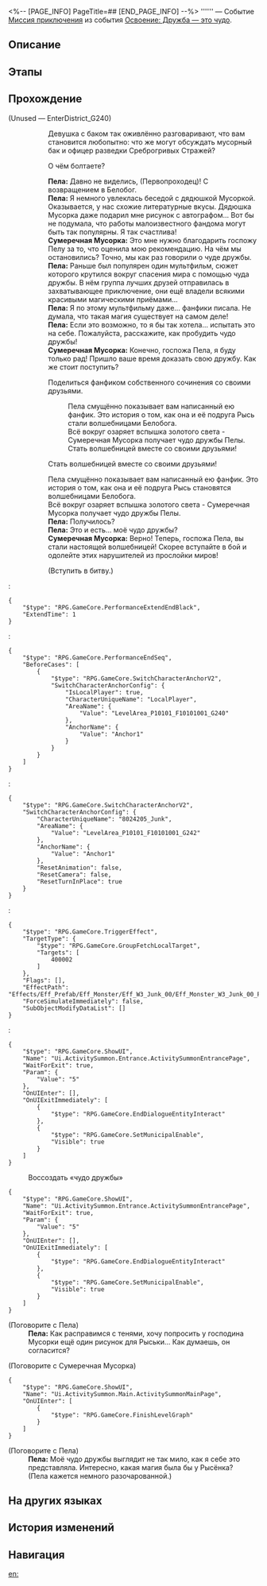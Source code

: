 <%-- [PAGE_INFO]
PageTitle=##
[END_PAGE_INFO] --%>
{{Дополнить|Диалоги.}}
{{Миссия Инфобокс
|id              = 8024205
|Название        = 
|Изображение     = Миссия .png
|Тип             = Миссия приключения
|Событие         = Освоение: Дружба - это чудо
|Глава           = 
|Условия         = Завершена [[Миссия приключения]] «[[Старые друзья, новые друзья?]]»
|Персонажи       = Пела; Первопроходец; Сумеречная Мусорка
|СтартЛокация    = [[Ярило-VI]] — [[Административный район]]
|Мир             = Ярило-VI
|Предыдущая      = Старые друзья, новые друзья?
|Следующая       = 
|Награды         = 
}}
'''''' — Событие [[Миссия приключения]] из события [[Освоение: Дружба — это чудо]].

==Описание==
{{Описание|<!--официальное описание из Перекрёстка судеб-->}}

==Этапы==


==Прохождение==
{{Дополнить}}


;(Unused &mdash; EnterDistrict_G240)
:{{tx}}
::Девушка с баком так оживлённо разговаривают, что вам становится любопытно: что же могут обсуждать мусорный бак и офицер разведки Среброгривых Стражей?
::{{Диалог|Стрелка}} О чём болтаете?
::'''Пела:''' Давно не виделись, (Первопроходец)! С возвращением в Белобог.
::'''Пела:''' Я немного увлеклась беседой с дядюшкой Мусоркой. Оказывается, у нас схожие литературные вкусы. Дядюшка Мусорка даже подарил мне рисунок с автографом... Вот бы не подумала, что работы малоизвестного фандома могут быть так популярны. Я так счастлива!
::'''Сумеречная Мусорка:''' Это мне нужно благодарить госпожу Пелу за то, что оценила мою рекомендацию. На чём мы остановились? Точно, мы как раз говорили о чуде дружбы.
::'''Пела:''' Раньше был популярен один мультфильм, сюжет которого крутился вокруг спасения мира с помощью чуда дружбы. В нём группа лучших друзей отправилась в захватывающее приключение, они ещё владели всякими красивыми магическими приёмами...
::'''Пела:''' Я по этому мультфильму даже... фанфики писала. Не думала, что такая магия существует на самом деле!
::'''Пела:''' Если это возможно, то я бы так хотела... испытать это на себе. Пожалуйста, расскажите, как пробудить чудо дружбы!
::'''Сумеречная Мусорка:''' Конечно, госпожа Пела, я буду только рад! Пришло ваше время доказать свою дружбу. Как же стоит поступить?
::{{Диалог|Стрелка}} Поделиться фанфиком собственного сочинения со своими друзьями.
:::Пела смущённо показывает вам написанный ею фанфик. Это история о том, как она и её подруга Рысь стали волшебницами Белобога.
:::Всё вокруг озаряет вспышка золотого света - Сумеречная Мусорка получает чудо дружбы Пелы.
:::Стать волшебницей вместе со своими друзьями!
::{{Диалог|Стрелка}} Стать волшебницей вместе со своими друзьями!
::Пела смущённо показывает вам написанный ею фанфик. Это история о том, как она и её подруга Рысь становятся волшебницами Белобога.
::Всё вокруг озаряет вспышка золотого света - Сумеречная Мусорка получает чудо дружбы Пелы.
::'''Пела:''' Получилось?
::'''Пела:''' Это и есть... моё чудо дружбы?
::'''Сумеречная Мусорка:''' Верно! Теперь, госпожа Пела, вы стали настоящей волшебницей! Скорее вступайте в бой и одолейте этих нарушителей из прослойки миров!
::{{Диалог|Стрелка}} (Вступить в битву.)
:<pre>{
	"$type": "RPG.GameCore.PerformanceExtendEndBlack",
	"ExtendTime": 1
}</pre>
:<pre>{
	"$type": "RPG.GameCore.PerformanceEndSeq",
	"BeforeCases": [
		{
			"$type": "RPG.GameCore.SwitchCharacterAnchorV2",
			"SwitchCharacterAnchorConfig": {
				"IsLocalPlayer": true,
				"CharacterUniqueName": "LocalPlayer",
				"AreaName": {
					"Value": "LevelArea_P10101_F10101001_G240"
				},
				"AnchorName": {
					"Value": "Anchor1"
				}
			}
		}
	]
}</pre>
:<pre>{
	"$type": "RPG.GameCore.SwitchCharacterAnchorV2",
	"SwitchCharacterAnchorConfig": {
		"CharacterUniqueName": "8024205_Junk",
		"AreaName": {
			"Value": "LevelArea_P10101_F10101001_G242"
		},
		"AnchorName": {
			"Value": "Anchor1"
		},
		"ResetAnimation": false,
		"ResetCamera": false,
		"ResetTurnInPlace": true
	}
}</pre>
:<pre>{
	"$type": "RPG.GameCore.TriggerEffect",
	"TargetType": {
		"$type": "RPG.GameCore.GroupFetchLocalTarget",
		"Targets": [
			400002
		]
	},
	"Flags": [],
	"EffectPath": "Effects/Eff_Prefab/Eff_Monster/Eff_W3_Junk_00/Eff_Monster_W3_Junk_00_Paster05.prefab",
	"ForceSimulateImmediately": false,
	"SubObjectModifyDataList": []
}</pre>
:<pre>{
	"$type": "RPG.GameCore.ShowUI",
	"Name": "Ui.ActivitySummon.Entrance.ActivitySummonEntrancePage",
	"WaitForExit": true,
	"Param": {
		"Value": "5"
	},
	"OnUIEnter": [],
	"OnUIExitImmediately": [
		{
			"$type": "RPG.GameCore.EndDialogueEntityInteract"
		},
		{
			"$type": "RPG.GameCore.SetMunicipalEnable",
			"Visible": true
		}
	]
}</pre>

:{{Диалог|Журнал путешествий}} Воссоздать «чудо дружбы»
<pre>{
	"$type": "RPG.GameCore.ShowUI",
	"Name": "Ui.ActivitySummon.Entrance.ActivitySummonEntrancePage",
	"WaitForExit": true,
	"Param": {
		"Value": "5"
	},
	"OnUIEnter": [],
	"OnUIExitImmediately": [
		{
			"$type": "RPG.GameCore.EndDialogueEntityInteract"
		},
		{
			"$type": "RPG.GameCore.SetMunicipalEnable",
			"Visible": true
		}
	]
}</pre>

;(Поговорите с Пела)
:'''Пела:''' Как расправимся с тенями, хочу попросить у господина Мусорки ещё один рисунок для Рыськи... Как думаешь, он согласится?

;(Поговорите с Сумеречная Мусорка)
<pre>{
	"$type": "RPG.GameCore.ShowUI",
	"Name": "Ui.ActivitySummon.Main.ActivitySummonMainPage",
	"OnUIEnter": [
		{
			"$type": "RPG.GameCore.FinishLevelGraph"
		}
	]
}</pre>

;(Поговорите с Пела)
:'''Пела:''' Моё чудо дружбы выглядит не так мило, как я себе это представляла. Интересно, какая магия была бы у Рысёнка?
:(Пела кажется немного разочарованной.)
{{Диалог Конец}}

==На других языках==
{{На других языках
|en   = 
|zhs  = 
|zht  = 
|ja   = 
|ko   = 
|es   = 
|fr   = 
|ru   = 
|th   = 
|vi   = 
|de   = 
|id   = 
|pt   = 
}}

==История изменений==
{{История изменений|3.5}}

==Навигация==
{{Миссия приключения Навбокс|Глава }}

[[en:]]
